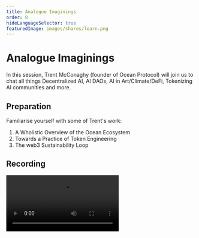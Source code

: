 ```yaml
---
title: Analogue Imaginings
order: 8
hideLanguageSelector: true
featuredImage: images/shares/learn.png
---
```


# Analogue Imaginings

In this session, Trent McConaghy (founder of Ocean Protocol) will join us to chat all things Decentralized AI, AI DAOs, AI in Art/Climate/DeFi, Tokenizing AI communities and more.

## Preparation

Familiarise yourself with some of Trent's work:

1. <Link to="https://blog.oceanprotocol.com/a-wholistic-overview-of-the-ocean-ecosystem-dbb3a803096b">A Wholistic Overview of the Ocean Ecosystem</Link>
2. <Link to="https://blog.oceanprotocol.com/towards-a-practice-of-token-engineering-b02feeeff7ca?gi=d33bffc65708">Towards a Practice of Token Engineering</Link>
3. <Link to="https://blog.oceanprotocol.com/the-web3-sustainability-loop-b2a4097a36e">The web3 Sustainability Loop</Link>

## Recording

<Video src="https://www.youtube-nocookie.com/embed/iwf3muttuqQ" />